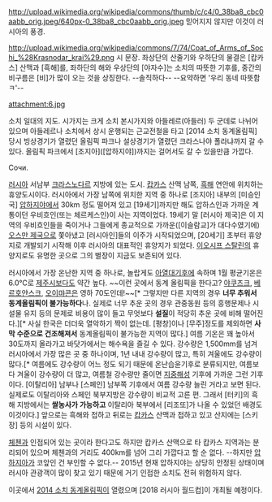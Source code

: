 http://upload.wikimedia.org/wikipedia/commons/thumb/c/c4/0_38ba8_cbc0aabb_orig.jpeg/640px-0_38ba8_cbc0aabb_orig.jpeg 
믿어지지 않지만 이것이 러시아의 풍경.

http://upload.wikimedia.org/wikipedia/commons/7/74/Coat_of_Arms_of_Sochi_%28Krasnodar_krai%29.png
시 문장. 좌상단의 산줄기와 우하단의 물결은 [캅카스] 산맥과 [흑해]를, 좌하단의 해와 우상단의 [야자수]는 소치의 따뜻한 기후를, 중간의 비구름은 [비]가 많이 오는 것을 상징한다. --솔직하다-- --요약하면 '우리 동네 따뜻함 ㅋ'--

attachment:6.jpg

소치 일대의 지도. 시가지는 크게 소치 본시가지와 아들레르(아들러) 두 군데로 나뉘어있으며 아들레르나 소치에서 상시 운행되는 근교전철을 타고 [2014 소치 동계올림픽] 당시 빙상경기가 열렸던 올림픽 파크나 설상경기가 열렸던 크라스나야 폴라냐까지 갈 수 있다. 올림픽 파크에서 [조지아]([압하지야])까지는 걸어서도 갈 수 있을만큼 가깝다.

Сочи. 

[[러시아]] 서남부 [[크라스노다르]] 지방에 있는 도시. [[캅카스]] 산맥 남쪽, [[흑해]] 연안에 위치하는 휴양도시이다. 러시아에서 가장 남쪽에 위치한 지역 중 하나로 [조지아] 내부의 [미승인국] [[압하지야]]에서 30km 정도 떨어져 있고 [19세기]까지만 해도 압하스인과 가까운 계통이던 우비흐인(또는 체르케스인)이 사는 지역이었다. 19세기 말 [러시아 제국]은 이 지역의 우비흐인들을 죽이거나 그들에게 종교적으로 가까운([이슬람교]가 대다수였기에) [[오스만 제국]]으로 쫓아냈고 [러시아인]들의 이주가 시작되었으며, [20세기] 초부터 휴양지로 개발되기 시작해 이후 러시아의 대표적인 휴양지가 되었다. [[이오시프 스탈린]]의 휴양지로도 유명한 곳으로 그의 별장이 지금도 보존되어 있다.

러시아에서 가장 온난한 지역 중 하나로, 놀랍게도 [[아열대기후]]에 속하며 1월 평균기온은 6.0℃로 [[제주시]]보다도 약간 높다. ~~이런 곳에서 동계 올림픽을 한다고? [[야쿠츠크]], [[베르호얀스크]], [[오이먀콘]]은 영하 70도인데!~~[* 그렇지만 다른 지역의 경우 '''너무 추워서 동계올림픽이 불가능하다'''나. 실제로 너무 추운 곳의 경우 관중동원 등의 흥행문제나 시설물 유지 등의 문제로 비용이 많이 들고 무엇보다 '''설질'''이 적당히 추운 곳에 비해 떨어진다.][* 사실 한국은 더더욱 열악하기 짝이 없는데. [평창]이나 [무주]정도를 제외하면 '''사막 수준으로 건조해져서''' 동계올림픽이 불가능한 지역이 많다.] 여름 기온은 꽤 높아서 30도까지 올라가고 바닷가에서는 해수욕을 즐길 수 있다. 강수량은 1,500mm를 넘겨 러시아에서 가장 많은 곳 중 하나이며, 1년 내내 강수량이 많고,  특히 겨울에도 강수량이 많다.[* 여름에도 강수량이 어느 정도 되기 때문에 온난습윤기후로 분류되지만, 여름보다 겨울이 강수량이 더 많고, 여름철 강수량만 줄이면 [[지중해]]성 기후에 가까운 그런 기후이다. [이탈리아] 남부나 [스페인] 남부쪽 기후에서 여름 강수량 늘린 거라고 보면 된다. 실제로도 이탈리아와 스페인 북부지방은 강수량이 비교적 고른 편. 그래서 [터키]의 흑해 지방에서는 '''쌀농사가 가능하고''' 이탈리아 북부에서 [리조또]가 나올 수 있었던 배경도 이것이다.] 앞으로는 흑해와 접하고 뒤로는 [[캅카스]] 산맥과 접하고 있고 산지에는 [스키장] 등의 시설이 있다. 

[[체첸]]과 인접되어 있는 곳이라 한다고도 하지만 캅카스 산맥으로 타 캅카스 지역과는 분리되어 있으며 체첸과의 거리도 400km를 넘어 그리 가깝다고 할 순 없다. --하지만 [[압하지아]]가 코앞인 건 부인할 수 없다.-- 2015년 현재 압하지야는 상당히 안정된 상태이며 러시아 관광객이 많이 찾고 있기 때문에 거기 인접한 소치도 전혀 위험하지 않다.

이곳에서 [[2014 소치 동계올림픽]]이 열렸으며 [2018 러시아 월드컵]이 개최될 예정이다.
